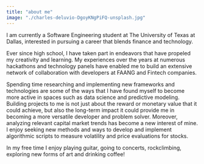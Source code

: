 ```yaml
---
title: "about me"
image: "./charles-deluvio-DgoyKNgPiFQ-unsplash.jpg"
---
```


I am currently a Software Engineering student at The University of Texas at Dallas, interested in pursuing a career that blends finance and technology. 

Ever since high school, I have taken part in endeavors that have propeled my creativity and learning. My experiences over the years at numerous hackathons and technology panels have enabled me to build an extensive network of collaboration with developers at FAANG and Fintech companies.

Spending time researching and implementing new frameworks and technologies are some of the ways that I have found myself to become more active in spaces such as data science and predictive modeling.
Building projects to me is not just about the reward or monetary value that it could achieve, but also the long-term impact it could provide me in becoming a more versatile developer and problem solver. Moreover, analyzing relevant capital market trends has become a new interest of mine. I enjoy seeking 
new methods and ways to develop and implement algorithmic scripts to measure volatility and price evaluations for stocks. 

In my free time I enjoy playing guitar, going to concerts, rockclimbing, exploring new forms of art and drinking coffee!
             


            
